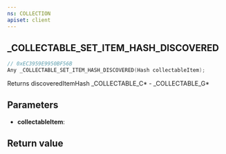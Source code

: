 ```yaml
---
ns: COLLECTION
apiset: client
---
```

## _COLLECTABLE_SET_ITEM_HASH_DISCOVERED

```c
// 0xEC3959E9950BF56B
Any _COLLECTABLE_SET_ITEM_HASH_DISCOVERED(Hash collectableItem);
```

Returns discoveredItemHash
_COLLECTABLE_C* - _COLLECTABLE_G*

## Parameters
* **collectableItem**:

## Return value